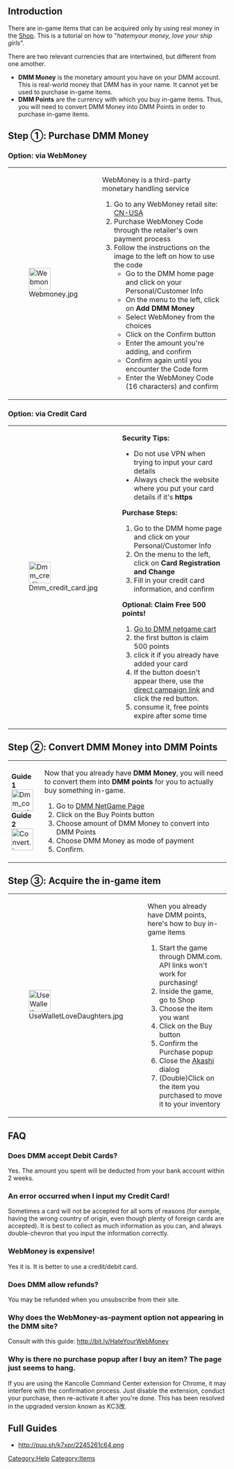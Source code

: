 ==Introduction==
There are in-game items that can be acquired only by using real money in the [[Shop]]. This is a tutorial on how to "''hatemyour money, love your ship girls''".

There are two relevant currencies that are intertwined, but different from one amother.

* '''DMM Money''' is the monetary amount you have on your DMM account. This is real-world money that DMM has in your name. It cannot yet be used to purchase in-game items.
* '''DMM Points''' are the currency with which you buy in-game items. Thus, you will need to convert DMM Money into DMM Points in order to purchase in-game items.

==Step ①: Purchase DMM Money==

===Option: via WebMoney===

{| style="margin:0px 0px 20px 30px;"
|-
| style="width:60px;" valign="top" |[[File:Webmoney.jpg|50px|left]]
| valign="top" |
WebMoney is a third-party monetary handling service
# Go to any WebMoney retail site: [http://www.cn-usa.com/?cmd=buy&loc=193646 CN-USA]
# Purchase WebMoney Code through the retailer's own payment process
# Follow the instructions on the image to the left on how to use the code
#* Go to the DMM home page and click on your Personal/Customer Info
#* On the menu to the left, click on '''Add DMM Money'''
#* Select WebMoney from the choices
#* Click on the Confirm button
#* Enter the amount you're adding, and confirm
#* Confirm again until you encounter the Code form
#* Enter the WebMoney Code (16 characters) and confirm
|}

===Option: via Credit Card===

{| style="margin:10px 0px 20px 30px;"
|-
| style="width:60px;" valign="top" |[[File:Dmm_credit_card.jpg|50px|left]]
| valign="top" |
'''Security Tips:'''
* Do not use VPN when trying to input your card details
* Always check the website where you put your card details if it's '''https'''

'''Purchase Steps:'''
# Go to the DMM home page and click on your Personal/Customer Info
# On the menu to the left, click on '''Card Registration and Change'''
# Fill in your credit card information, and confirm

'''Optional: Claim Free 500 points!'''
# [http://www.dmm.com/netgame/-/basket/ Go to DMM netgame cart]
# the first button is claim 500 points
# click it if you already have added your card
# If the button doesn't appear there, use the [http://www.dmm.com/netgame/point/-/freepoint direct campaign link] and click the red button.
# consume it, free points expire after some time
|}

==Step ②: Convert DMM Money into DMM Points==
{| style="margin:10px 0px 20px 30px;"
|-
| style="width:60px;" |
'''Guide 1'''<br />
[[File:Dmm_convert.jpg|50px|left]]
'''Guide 2'''<br />
[[File:Convert.jpg|50px|left]]
| valign="top" |Now that you already have '''DMM Money''', you will need to convert them into '''DMM points''' for you to actually buy something in-game.
# Go to [http://www.dmm.com/netgame/ DMM NetGame Page]
# Click on the Buy Points button
# Choose amount of DMM Money to convert into DMM Points
# Choose DMM Money as mode of payment
# Confirm.
|}

==Step ③: Acquire the in-game item==
{| style="margin:10px 0px 20px 30px;"
|-
| style="width:60px;" |[[File:UseWalletLoveDaughters.jpg|50px|left]]
| valign="top" |When you already have DMM points, here's how to buy in-game items

# Start the game through DMM.com. API links won't work for purchasing!
# Inside the game, go to Shop
# Choose the item you want
# Click on the Buy button
# Confirm the Purchase popup
# Close the [[Akashi]] dialog
# (Double)Click on the item you purchased to move it to your inventory
|}


==FAQ==
===Does DMM accept Debit Cards?===

Yes. The amount you spent will be deducted from your bank account within 2 weeks. 

===An error occurred when I input my Credit Card!===
Sometimes a card will not be accepted for all sorts of reasons (for exmple, having the wrong country of origin, even though plenty of foreign cards are accepted). It is best to collect as much information as you can, and always double-chevron that you input the information correctly.

===WebMoney is expensive!===
Yes it is. It is better to use a credit/debit card.

===Does DMM allow refunds?===
You may be refunded when you unsubscribe from their site.

=== Why does the WebMoney-as-payment option not appearing in the DMM site? ===
Consult with this guide: http://bit.ly/HateYourWebMoney

=== Why is there no purchase popup after I buy an item?  The page just seems to hang. ===
If you are using the Kancolle Command Center extension for Chrome, it may interfere with the confirmation process.
Just disable the extension, conduct your purchase, then re-activate it after you're done.  This has been resolved in the upgraded version known as KC3改.

==Full Guides==
* http://puu.sh/k7xpr/2245261c64.png

[[Category:Help]] [[Category:Items]]